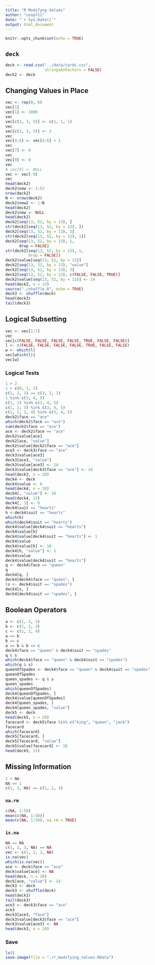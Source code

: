 ```yaml
---
title: "R Modifyng Values"
author: "coop711"
date: "`r Sys.Date()`"
output: html_document
---
```


```r
knitr::opts_chunk$set(echo = TRUE)
```

## `deck`

```r
deck <- read.csv("../data/cards.csv", 
                 stringsAsFactors = FALSE)
deck2 <- deck
```

## Changing Values in Place

```r
vec <- rep(0, 6)
vec[1]
vec[1] <- 1000
vec
vec[c(1, 3, 5)] <- c(1, 1, 1)
vec
vec[c(1, 3, 5)] <- 2
vec
vec[4:6] <- vec[4:6] + 1
vec
vec[7] <- 0
vec
vec[9] <- 0
vec
# vec[9] <- NULL
vec <- vec[-9]
vec
head(deck2)
deck2$new <- 1:52
nrow(deck2)
N <- nrow(deck2)
deck2$new2 <- 1:N
head(deck2)
deck2$new <- NULL
head(deck2)
deck2[seq(13, 52, by = 13), ]
str(deck2[seq(13, 52, by = 13), ])
deck2[seq(13, 52, by = 13), 1]
str(deck2[seq(13, 52, by = 13), 1])
deck2[seq(13, 52, by = 13), 1, 
      drop = FALSE]
str(deck2[seq(13, 52, by = 13), 1, 
          drop = FALSE])
deck2$value[seq(13, 52, by = 13)]
deck2[seq(13, 52, by = 13), "value"]
deck2[seq(13, 52, by = 13), 3]
deck2[seq(13, 52, by = 13), c(FALSE, FALSE, TRUE)]
deck2$value[seq(13, 52, by = 13)] <- 14
head(deck2, n = 13)
source("./shuffle.R", echo = TRUE)
deck3 <- shuffle(deck)
head(deck3)
tail(deck3)
```

## Logical Subsetting

```r
vec <- vec[1:7]
vec
vec[c(FALSE, FALSE, FALSE, FALSE, TRUE, FALSE, FALSE)]
l <- c(FALSE, FALSE, FALSE, FALSE, TRUE, FALSE, FALSE)
w <- which(l)
vec[which(l)]
vec[w]
```

### Logical Tests

```r
1 > 2
1 > c(0, 1, 2)
c(1, 2, 3) == c(3, 2, 1)
1 %in% c(3, 4, 5)
c(1, 2) %in% c(3, 4, 5)
c(1, 2, 3) %in% c(3, 4, 5)
c(1, 2, 3, 4) %in% c(3, 4, 5)
deck2$face == "ace"
which(deck2$face == "ace")
sum(deck2$face == "ace")
ace <- deck2$face == "ace"
deck2$value[ace]
deck2[ace, "value"]
deck2$value[deck2$face == "ace"]
ace3 <- deck3$face == "ace"
deck3$value[ace3]
deck3[ace3, "value"]
deck3$value[ace3] <- 14
deck3$value[deck3$face == "ace"] <- 14
head(deck3, n = 20)
deck4 <- deck
deck4$value <- 0
head(deck4, n = 20)
deck4[, "value"] <- 10
head(deck4, 13)
deck4[, 3] <- 0
deck4$suit == "hearts"
h <-deck4$suit == "hearts"
which(h)
which(deck4$suit == "hearts")
deck4$value[deck4$suit == "hearts"]
deck4$value[h]
deck4$value[deck4$suit == "hearts"] <- 1
deck4$value
deck4$value[h] <- 10
deck4[h, "value"] <- 1
deck4$value
deck4$value[deck4$suit == "hearts"]
q <- deck4$face == "queen"
q
deck4[q, ]
deck4[deck4$face == "queen", ]
(s <- deck4$suit == "spades")
deck4[s, ]
deck4[deck4$suit == "spades", ]
```

## Boolean Operators

```r
a <- c(1, 2, 3)
b <- c(1, 2, 3)
c <- c(1, 2, 4)
a == b
b == c
a == b & b == c
deck4$face == "queen" & deck4$suit == "spades"
q & s
which(deck4$face == "queen" & deck4$suit == "spades")
which(q & s)
queenOfSpades <- deck4$face == "queen" & deck4$suit == "spades"
queenOfSpades
queen_spades <- q & s
queen_spades
which(queenOfSpades)
deck4[queenOfSpades, ]
deck4$value[queenOfSpades]
deck4[queen_spades, ]
deck4[queen_spades, "value"]
deck5 <- deck
head(deck5, n = 20)
facecard <- deck5$face %in% c("king", "queen", "jack")
facecard
which(facecard)
deck5[facecard, ]
deck5[facecard, "value"]
deck5$value[facecard] <- 10
head(deck5, 13)
```

## Missing Information

```r
1 + NA
NA == 1
c(1, 2, NA) == c(1, 2, 3)
```

### `na.rm`

```r
c(NA, 1:50)
mean(c(NA, 1:50))
mean(c(NA, 1:50), na.rm = TRUE)
```

### `is.na`

```r
NA == NA
c(1, 2, 3, NA) == NA
vec <- c(1, 2, 3, NA)
is.na(vec)
which(is.na(vec))
ace <- deck$face == "ace"
deck$value[ace] <- NA
head(deck, n = 20)
deck[ace, "value"] <- 14
deck3 <- deck
deck3 <- shuffle(deck)
head(deck3)
tail(deck3)
ace3 <- deck3$face == "ace"
ace3
deck3[ace3, "face"]
deck3$value[deck3$face == "ace"]
deck3$value[ace3] <- NA
head(deck3, n = 20)
```

### Save

```r
ls()
save.image(file = "./r_modifying_values.RData")
```